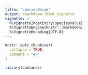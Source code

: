```yaml
---
title: "speciesValue"
output: rmarkdown::html_vignette
vignette: >
  %\VignetteIndexEntry{speciesValue}
  %\VignetteEngine{knitr::rmarkdown}
  %\VignetteEncoding{UTF-8}
---
```


```r
knitr::opts_chunk$set(
  collapse = TRUE,
  comment = "#>"
)
```

```r
library(comlandr)
```
